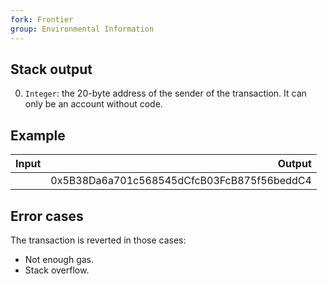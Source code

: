 ```yaml
---
fork: Frontier
group: Environmental Information
---
```


## Stack output

0. `Integer`: the 20-byte address of the sender of the transaction. It can only be an account without code.

## Example

| Input | Output |
|------:|-------:|
|  | 0x5B38Da6a701c568545dCfcB03FcB875f56beddC4 |

## Error cases

The transaction is reverted in those cases:
- Not enough gas.
- Stack overflow.
